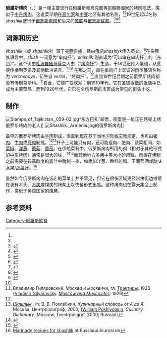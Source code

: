 {{Infobox food
| name             = 俄羅斯烤肉
| image            = Shashlyk apr2011.JPG
| image_size       = 250px
| caption          = 一份猪肉制成的经典俄罗斯烤肉（酱汁：番茄汁、洋葱、醋、红酒）
| country          = [[中亚|中亚]]及[[高加索|高加索]]地区<ref name="Kraig & Taylor Sen 2013"/>
| region           =
| course           = 主菜
| served           = 热
| main_ingredient  = 肉类、酱汁、洋葱
}}
'''俄羅斯烤肉'''（{{lang-ru|Шашлык}}，{{lang-uk|Шашлик}}）是一種主要流行在俄羅斯和烏克蘭等前蘇聯國家的烤肉吃法，类似于[[中东烤肉|中东烤肉]]。这道菜早期在[[高加索|高加索]]和[[中亚|中亚]]地区有其他名称，<ref name="Pokhlebkin_cuisines" /><ref name="Culture and Life 1982" />19世纪起以名称''shashlik''盛行于[[俄罗斯帝国|俄罗斯帝国]]和后来的[[苏联|苏联]]与[[俄罗斯联邦|俄罗斯联邦]]。<ref name="Kraig & Taylor Sen 2013">{{cite book|first1=Bruce|last1=Kraig|first2=Colleen|last2=Taylor Sen|title=Street Food around the World: An Encyclopedia of Food and Culture: An Encyclopedia of Food and Culture|pages=64, 294–295, 384–385|quote=An ancient dish, well known to herders and nomads across a wide swath of the Caucasus and Central Asia, ''shashlyk'' became popular in Russia in the mid-19th century after Georgia, Azerbaijan, and part of Armenia were absorbed into the Russian Empire. In those regions, shashlyk originally referred to cubes of grilled lamb cooked on skewers, whereas basturma was the grilled beef version of this dish. But Russians have broadened the term shashlyk to mean any kind of meat–pork, beef, lamb, venison–cut into cubes, marinated for several hours, threaded onto skewers, and cooked over hot coals.|url=https://books.google.com/books?id=9XCjAQAAQBAJ|publisher=ABC-CLIO|date=9 September 2013|isbn=9781598849554|via=Google Books|access-date=2022-03-20|archive-date=2020-06-22|archive-url=https://web.archive.org/web/20200622141912/https://books.google.com/books?id=9XCjAQAAQBAJ}}</ref><ref name="Oxford Companion">{{cite book|last=Davidson|first=Alan|editor-last=Jaine|editor-first=Tom|title=The Oxford Companion to Food|url=https://books.google.com/books?id=bIIeBQAAQBAJ&pg=PA442|publisher=Oxford University Press|location=Oxford|year=2014|pages=442|isbn=9780191040726|via=Google Books|access-date=2022-03-20|archive-date=2022-04-13|archive-url=https://web.archive.org/web/20220413002013/https://books.google.com/books?id=bIIeBQAAQBAJ&pg=PA442}}</ref><ref>{{cite book|first1=Ken|last1=Albala|title=Food Cultures of the World Encyclopedia|pages=V3:51, V4:35, V4:304|url=https://books.google.com/books?id=NTo6c_PJWRgC&pg=RA2-PA51|publisher=ABC-CLIO|date=2011|isbn=9780313376269|via=Google Books|access-date=2022-03-20|archive-date=2020-11-14|archive-url=https://web.archive.org/web/20201114140801/https://books.google.com/books?id=NTo6c_PJWRgC&pg=RA2-PA51}}</ref>

==词源和历史==
''shashlik''（或 ''shashlick''）源于[[突厥语族|突厥语族]]，经由[[俄语|俄语]]''shashlyk''传入英文。<ref name="AH Dictionary">{{Cite web |url=https://ahdictionary.com/word/search.html?q=shashlik |title=American Heritage Dictionary Entry: shashlik |access-date=2021-12-01 |archive-date=2022-04-15 |archive-url=https://web.archive.org/web/20220415234923/https://ahdictionary.com/word/search.html?q=shashlik }}</ref>在突厥族语言中，''shish'' 一词意为“串肉扦”，''shishlik'' 则直译为“可以串在串肉扦上的（东西）”。这个词由[[札波羅結哥薩克|札波羅結哥薩克]]人由{{lang-crh|"şış"}}（“[[烤肉扦|烤肉扦]]”）生造，于18世纪传入俄语，从此便传播到英语及其他欧洲语言。<ref name="Pokhlebkin_cuisines">{{cite book | last = Pokhlebkin | first = William Vasilyevich | author-link = William Pokhlebkin | title = Natsionalnye kukhni nashikh narodov | trans-title = National Cuisines of Our Peoples | script-title  = ru:(Национальные кухни наших народов) | year = 2004 | orig-year = 1978 | publisher = Tsentrpoligraf | location = Moskva | language=ru | isbn = 5-9524-0718-8 }}</ref><ref name="Culture and Life 1982">{{cite book|title=Culture and Life|quote=俄语中的''shashlik''一词来源很是有趣：这个词看起来很像是借自高加索语言之一。可实际上并不是，它的格鲁吉亚语是''mtsvadi''，阿塞拜疆语是''kebab''，而亚美尼亚语是 ''[[Khorovats|horovts]]''。 Shashlik这个词由[[札波羅結哥薩克|札波羅結哥薩克]]由克里米亞韃靼語：''sheesh''（烤肉扦）生造，于18世纪在[[Burkhard_Christoph_von_Münnich|Field-Marshal Mienich]]的[[第四次俄土战争|第四次俄土战争]]后传入俄语，从此便传播到英语及其他欧洲语言。在18世纪之前，这道菜叫 ''verchenoye''，衍生自 ''vertel''，烤肉扦。|url=https://books.google.com/books?id=BUwtAQAAMAAJ&q=mtsvadi|publisher=Union of Soviet Societies for Friendship and Cultural Relations with Foreign Countries|date=1982|via=Google Books|access-date=2021-12-01|archive-date=2022-03-27|archive-url=https://web.archive.org/web/20220327221612/https://books.google.com/books?id=BUwtAQAAMAAJ&q=mtsvadi}}</ref><ref name=starling-1>{{cite web|url=http://starling.rinet.ru/cgi-bin/response.cgi?root=/usr/local/share/starling/morpho&morpho=1&basename=%5Cusr%5Clocal%5Cshare%5Cstarling%5Cmorpho%5Cvasmer%5Cvasmer&first=17017 |archive-url=https://web.archive.org/web/20080116060559/http://starling.rinet.ru:80/cgi-bin/response.cgi?root=/usr/local/share/starling/morpho&morpho=1&basename=%5Cusr%5Clocal%5Cshare%5Cstarling%5Cmorpho%5Cvasmer%5Cvasmer&first=17017 |archive-date=16 January 2008 |title=Vasmer's Etymological Dictionary |website=starling.rinet.ru|access-date=10 May 2017}}</ref> 在那之前，串在串肉扦上烹调的肉类俄语名称为 ''verchenoye''，衍生自 ''vertel''，“烤肉扦”。<ref name="Culture and Life 1982" />直到19世纪后期之前俄罗斯烤肉都没有传到莫斯科。<ref>Владимир Гиляровский. ''Москва и москвичи'', гл. [[:ru:s:Москва_и_москвичи_(Гиляровский)/Трактиры|Трактиры]].  1926 ([[Vladimir_Gilyarovsky|Vladimir Gilyarovsky]]. ''[[Moscow_and_Muscovites|Moscow and Muscovites]]''. 1926)</ref>自此，它便广受欢迎：到1910年代，它在[[圣彼得堡|圣彼得堡]]的饭店中已成为主要菜品；而到1920年代，它已在全俄罗斯的市区成为常见的街头小吃。

==制作==
[[File:Stamps_of_Tajikistan,_059-02.jpg|thumb]]“东方巴扎”邮票，图案是一位正在烤架上烤俄罗斯烤肉的老人]]
[[File:Shashlik._Armenia.jpg|thumb]]的俄罗斯烤肉]]

最早的俄罗斯烤肉由[[羊肉|羊肉]]制成，但直到现在基于当地习惯或[[宗教法|宗教规定]]，也可由[[豬肉|猪肉]]、[[牛肉|牛肉]]或[[鹿肉|鹿肉]]制成。<ref name="Kraig & Taylor Sen 2013" /><ref name=Pokhlyobkin_Dict>''[http://www.langet.ru/html/q/qaql3k.html Шашлык] {{Wayback|url=http://www.langet.ru/html/q/qaql3k.html |date=20200920115714 }}''. In: В. В. Похлёбкин, ''Кулинарный словарь от А до Я''. Москва, Центрполиграф, 2000, {{ISBN|5-227-00460-9}} ([[William_Pokhlyobkin|William Pokhlyobkin]], ''Culinary Dictionary''. Moscow, Tsentrpoligraf, 2000; Russian)</ref>扦子上可能只有肉，还可能瘦肉、肥肉、蔬菜相间，如[[菜椒|菜椒]]、[[洋蔥|洋葱]]、[[蘑菇|蘑菇]]、[[番茄|番茄]]。在伊朗菜肴中，俄罗斯烤肉所用的肉（相对于其他形式的[[中东烤肉|中东烤肉]]）通常是很大的块，<ref>{{cite web |url=http://www.chn.ir/NSite/FullStory/News/?Id=105446&Serv=0&SGr=0 |title=Archived copy |access-date=2013-10-12 |url-status=dead |archive-url=https://web.archive.org/web/20131012183457/http://www.chn.ir/NSite/FullStory/News/?Id=105446&Serv=0&SGr=0 |archive-date=2013-10-12 }}</ref><ref>{{cite web |url=http://sobhtoos.ir/political/88-%D8%AE%D9%88%D8%A7%D9%86%D8%AF%D9%86%DB%8C-%D9%87%D8%A7/30597-6lik.html |title=Archived copy |access-date=2013-10-12 |url-status=dead |archive-url=https://web.archive.org/web/20131012203426/http://sobhtoos.ir/political/88-%D8%AE%D9%88%D8%A7%D9%86%D8%AF%D9%86%DB%8C-%D9%87%D8%A7/30597-6lik.html |archive-date=2013-10-12 }}</ref>而其他地方多用中等大小的肉粒。肉类在烤制之前需要在较高酸度的酱汁中腌制一夜，如添加洋葱、香料的醋、干葡萄酒或酸味水果/[[蔬菜汁|蔬菜汁]]。<ref>[http://www.russlandjournal.de/en/recipes/grilling-and-bbq.html Marinade recipes for shashlik] {{Wayback|url=http://www.russlandjournal.de/en/recipes/grilling-and-bbq.html |date=20080215135153 }} at RusslandJournal.de</ref>{{better source needed|reason=商业网站上的菜谱集合，可能够全面可信|date=2022年3月}}

虽然如今俄罗斯烤肉在饭店的菜单上并不罕见，但它在很多区域更经常由街边摊贩在装有木头、[[木炭|木炭]]或煤炭的烤架上以快餐形式出售。这种烤肉也在露天集会上制作，类似于英语国家的[[烧烤|烧烤]]。

== 参考资料 ==
{{Reflist}}
[[Category:俄羅斯飲食|Category:俄羅斯飲食]]